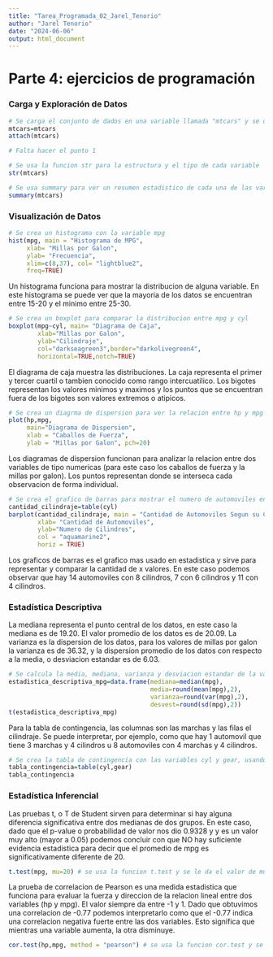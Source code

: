 ```yaml
---
title: "Tarea_Programada_02_Jarel_Tenorio"
author: "Jarel Tenorio"
date: "2024-06-06"
output: html_document
---
```


# Parte 4: ejercicios de programación

### Carga y Exploración de Datos
```r
# Se carga el conjunto de dados en una variable llamada "mtcars" y se usa attach para poder usar las varibales sin tener que usar el $
mtcars=mtcars
attach(mtcars)
```

```r
# Falta hacer el punto 1
```

```r
# Se usa la funcion str para la estructura y el tipo de cada variable
str(mtcars)
```

```r
# Se usa summary para ver un resumen estadistico de cada una de las variables numericas
summary(mtcars)
```

### Visualización de Datos
```r
# Se crea un histograma con la variable mpg
hist(mpg, main = "Histograma de MPG",
     xlab= "Millas por Galon",
     ylab= "Frecuencia",
     xlim=c(8,37), col= "lightblue2",
     freq=TRUE)
```

Un histograma funciona para mostrar la distribucion de alguna variable. En este histograma se puede ver que la mayoria de los datos se encuentran entre 15-20 y el minimo entre 25-30.


```r
# Se crea un boxplot para comparar la distribucion entre mpg y cyl
boxplot(mpg~cyl, main= "Diagrama de Caja",
        xlab="Millas por Galon",
        ylab="Cilindraje",
        col="darkseagreen3",border="darkolivegreen4",
        horizontal=TRUE,notch=TRUE)
```

El diagrama de caja muestra las distribuciones. La caja representa el primer y tercer cuartil o tambien conocido como rango intercuatilico. Los bigotes representan los valores minimos y maximos y los puntos que se encuentran fuera de los bigotes son valores extremos o atipicos.


```r
# Se crea un diagrma de dispersion para ver la relacion entre hp y mpg
plot(hp,mpg,
     main="Diagrama de Dispersion",
     xlab = "Caballos de Fuerza",
     ylab = "Millas por Galon", pch=20)
```

Los diagramas de dispersion funcionan para analizar la relacion entre dos variables de tipo numericas (para este caso los caballos de fuerza y la millas por galon). Los puntos representan donde se interseca cada observacion de forma individual.


```r
# Se crea el grafico de barras para mostrar el numero de automoviles en cada categoria de cilindros
cantidad_cilindraje=table(cyl)
barplot(cantidad_cilindraje, main = "Cantidad de Automoviles Segun su Cilindraje",
        xlab= "Cantidad de Automoviles",
        ylab="Numero de Cilindros",
        col = "aquamarine2",
        horiz = TRUE)
```

Los graficos de barras es el grafico mas usado en estadistica y sirve para representar y comparar la cantidad de x valores. En este caso podemos observar que hay 14 automoviles con 8 cilindros, 7 con 6 cilindros y 11 con 4 cilindros.


### Estadística Descriptiva

La mediana representa el punto central de los datos, en este caso la mediana es de 19.20.
El valor promedio de los datos es de 20.09. 
La varianza es la dispersion de los datos, para los valores de millas por galon la varianza es de 36.32, y la dispersion promedio de los datos con respecto a la media, o desviacion estandar es de 6.03.

```r
# Se calcula la media, mediana, varianza y desviacion estandar de la variable mpg
estadistica_descriptiva_mpg=data.frame(mediana=median(mpg),
                                       media=round(mean(mpg),2),
                                       varianza=round(var(mpg),2),
                                       desvest=round(sd(mpg),2))
t(estadistica_descriptiva_mpg)
```

Para la tabla de contingencia, las columnas son las marchas y las filas el cilindraje. Se puede interpretar, por ejemplo, como que hay 1 automovil que tiene 3 marchas y 4 cilindros u 8 automoviles con 4 marchas y 4 cilindros.

```r
# Se crea la tabla de contingencia con las variables cyl y gear, usando la funcion table
tabla_contingencia=table(cyl,gear)
tabla_contingencia
```

### Estadística Inferencial

Las pruebas t, o T de Student sirven para determinar si hay alguna diferencia significativa entre dos medianas de dos grupos. En este caso, dado que el p-value o probabilidad de valor nos dio 0.9328 y y es un valor muy alto (mayor a 0.05) podemos concluir con que NO hay suficiente evidencia estadistica para decir que el promedio de mpg es significativamente diferente de 20.

```r
t.test(mpg, mu=20) # se usa la funcion t.test y se le da el valor de mu, en este caso de 20
```

La prueba de correlacion de Pearson es una medida estadistica que funciona para evaluar la fuerza y direccion de la relacion lineal entre dos variables (hp y mpg). El valor siempre da entre -1 y 1.
Dado que obtuvimos una correlacion de -0.77 podemos interpretarlo como que el -0.77 indica una correlacion negativa fuerte entre las dos variables. Esto significa que mientras una variable aumenta, la otra disminuye.

```r
cor.test(hp,mpg, method = "pearson") # se usa la funcion cor.test y se aclara que el metodo a usar es Pearson
```

